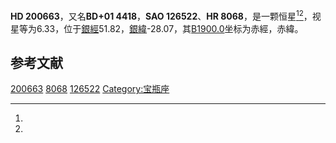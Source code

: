{{Starbox begin
| name = HD 200663
}}
{{Starbox observe
| epoch = [[J2000.0|J2000.0]]
| constell = {{星座名待查}}<ref name=SIMBAD>{{cite web
 | url=http://simbad.u-strasbg.fr/simbad/sim-id?Ident=HR+8068
 | title=Pulsating variable Star
 | publisher=Centre de Données astronomiques de Strasbourg
 | work=SIMBAD
 | accessdate=2012-07-13
 | archive-date=2016-03-16
 | archive-url=https://web.archive.org/web/20160316223548/http://simbad.u-strasbg.fr/simbad/sim-id?Ident=HR+8068
 | dead-url=no
 }}</ref><ref name=DATA>{{cite web
 | url=http://vizier.u-strasbg.fr/viz-bin/VizieR-5?-out.add=.&-source=5050&-corr=PK=HR&-out.max=9999&HR=8068
 | title=VizieR Detailed Page
 | accessdate=2012-07-13
 | archive-date=2016-03-05
 | archive-url=https://web.archive.org/web/20160305071559/http://vizier.u-strasbg.fr/viz-bin/VizieR-5?-out.add=.&-source=5050&-corr=PK=HR&-out.max=9999&HR=8068
 | dead-url=no
 }}</ref>
| 星官 = 
| ra = {{RA|21|4|45.4}}<ref name=SIMBAD /><ref name=DATA />
| dec = {{DEC|+2|16|11}}<ref name=SIMBAD /><ref name=DATA />
| appmag_v = 6.33<ref name=SIMBAD /><ref name=DATA />
}}
{{Starbox character
| class = G5<ref name=SIMBAD /><ref name=DATA />
| b-v = 0.97<ref name=SIMBAD /><ref name=DATA />
| u-b = 0.62<ref name=SIMBAD /><ref name=DATA />
| r-i = <ref name=SIMBAD /><ref name=DATA />
| variable = 
}}
{{Starbox astrometry
| radial_v = 0.62
| prop_mo_ra = -12
| parallax = 
| p_error = 
}}
{{Starbox catalog
| names =BD+01 4418，[[SAO星表|SAO]] 126522，[[HD星表|HD]] 200663，[[HR星表|HR]] 8068}}
{{Starbox reference |Simbad=HR+8068}}
{{Starbox end}}

'''HD 200663'''，又名'''BD+01 4418'''，'''SAO 126522'''、'''HR 8068'''，是一颗恒星<ref name=SIMBAD /><ref name=DATA />，视星等为6.33，位于[[銀道座標系|銀經]]51.82，[[銀道座標系|銀緯]]-28.07，其[[B1900.0|B1900.0]]坐标为赤經{{RA|20|59|40.7}}，赤緯{{DEC|+1|-28.07|27}}。

== 参考文献 ==
{{reflist}}

{{star-stub}}

[[Category:HD和HDE天體|200663]]
[[Category:HR天體|8068]]
[[Category:SAO天體|126522]]
[[Category:宝瓶座|Category:宝瓶座]]